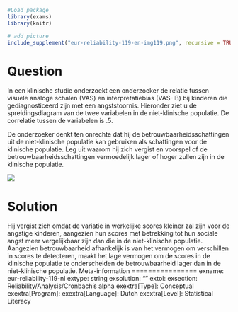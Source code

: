 ```r
#Load package
library(exams)
library(knitr)

# add picture
include_supplement("eur-reliability-119-en-img119.png", recursive = TRUE)
```
Question
========
In een klinische studie onderzoekt een onderzoeker de relatie tussen visuele analoge schalen (VAS) en interpretatiebias (VAS-IB) bij kinderen die gediagnosticeerd zijn met een angststoornis. Hieronder ziet u de spreidingsdiagram van de twee variabelen in de niet-klinische populatie. De correlatie tussen de variabelen is .5.

De onderzoeker denkt ten onrechte dat hij de betrouwbaarheidsschattingen uit de niet-klinische populatie kan gebruiken als schattingen voor de klinische populatie. Leg uit waarom hij zich vergist en voorspel of de betrouwbaarheidsschattingen vermoedelijk lager of hoger zullen zijn in de klinische populatie.

![](eur-reliability-119-nl-img119.png)

Solution
========
Hij vergist zich omdat de variatie in werkelijke scores kleiner zal zijn voor de angstige kinderen, aangezien hun scores met betrekking tot hun sociale angst meer vergelijkbaar zijn dan die in de niet-klinische populatie. Aangezien betrouwbaarheid afhankelijk is van het vermogen om verschillen in scores te detecteren, maakt het lage vermogen om de scores in de klinische populatie te onderscheiden de betrouwbaarheid lager dan in de niet-klinische populatie.
Meta-information
================
exname: eur-reliability-119-nl
extype: string
exsolution: ""
extol: 
exsection: Reliability/Analysis/Cronbach's alpha
exextra[Type]: Conceptual
exextra[Program]: 
exextra[Language]: Dutch
exextra[Level]: Statistical Literacy
